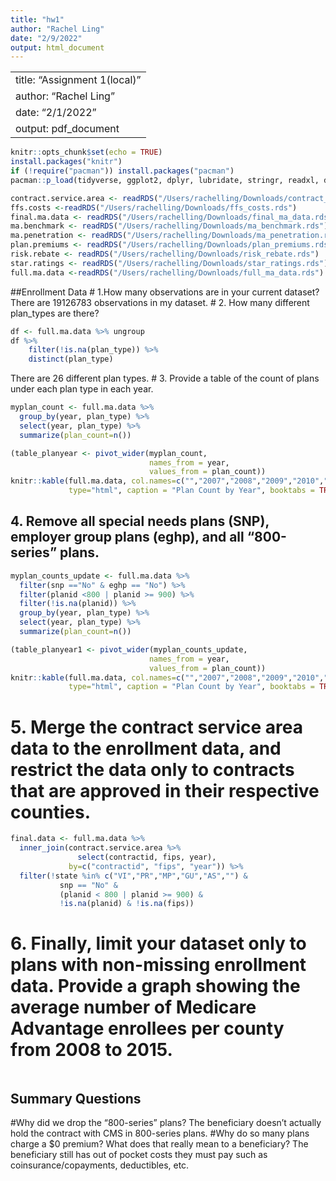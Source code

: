 ```yaml
---
title: "hw1"
author: "Rachel Ling"
date: "2/9/2022"
output: html_document
---
```

---
title: "Assignment 1(local)”
author: "Rachel Ling"
date: "2/1/2022"
output: pdf_document
---

```r
knitr::opts_chunk$set(echo = TRUE)
install.packages("knitr")
if (!require("pacman")) install.packages("pacman")
pacman::p_load(tidyverse, ggplot2, dplyr, lubridate, stringr, readxl, data.table, gdata)

contract.service.area <- readRDS("/Users/rachelling/Downloads/contract_service_area-2.rds")
ffs.costs <-readRDS("/Users/rachelling/Downloads/ffs_costs.rds")
final.ma.data <- readRDS("/Users/rachelling/Downloads/final_ma_data.rds")
ma.benchmark <- readRDS("/Users/rachelling/Downloads/ma_benchmark.rds")
ma.penetration <- readRDS("/Users/rachelling/Downloads/ma_penetration.rds")
plan.premiums <- readRDS("/Users/rachelling/Downloads/plan_premiums.rds")
risk.rebate <- readRDS("/Users/rachelling/Downloads/risk_rebate.rds")
star.ratings <- readRDS("/Users/rachelling/Downloads/star_ratings.rds")
full.ma.data <-readRDS("/Users/rachelling/Downloads/full_ma_data.rds")
```

##Enrollment Data
# 1.How many observations are in your current dataset?
There are 19126783 observations in my dataset.
# 2. How many different plan_types are there?
```r

df <- full.ma.data %>% ungroup
df %>%
    filter(!is.na(plan_type)) %>%
    distinct(plan_type)
```
There are 26 different plan types. 
# 3. Provide a table of the count of plans under each plan type in each year.
```r
myplan_count <- full.ma.data %>%
  group_by(year, plan_type) %>%
  select(year, plan_type) %>%
  summarize(plan_count=n())

(table_planyear <- pivot_wider(myplan_count, 
                               names_from = year, 
                               values_from = plan_count))
knitr::kable(full.ma.data, col.names=c("","2007","2008","2009","2010","2011","2012","2013","2014","2015"),
             type="html", caption = "Plan Count by Year", booktabs = TRUE)
```
## 4. Remove all special needs plans (SNP), employer group plans (eghp), and all “800-series” plans.
```r
myplan_counts_update <- full.ma.data %>% 
  filter(snp =="No" & eghp == "No") %>%
  filter(planid <800 | planid >= 900) %>%
  filter(!is.na(planid)) %>%
  group_by(year, plan_type) %>%
  select(year, plan_type) %>%
  summarize(plan_count=n())

(table_planyear1 <- pivot_wider(myplan_counts_update, 
                               names_from = year, 
                               values_from = plan_count))
knitr::kable(full.ma.data, col.names=c("","2007","2008","2009","2010","2011","2012","2013","2014","2015"),
             type="html", caption = "Plan Count by Year", booktabs = TRUE)

```
# 5. Merge the contract service area data to the enrollment data, and restrict the data only to contracts that are approved in their respective counties.
```r
final.data <- full.ma.data %>%
  inner_join(contract.service.area %>% 
               select(contractid, fips, year), 
             by=c("contractid", "fips", "year")) %>%
  filter(!state %in% c("VI","PR","MP","GU","AS","") &
           snp == "No" &
           (planid < 800 | planid >= 900) &
           !is.na(planid) & !is.na(fips))
```
# 6. Finally, limit your dataset only to plans with non-missing enrollment data. Provide a graph showing the average number of Medicare Advantage enrollees per county from 2008 to 2015. 
```r

```

## 
## Summary Questions
#Why did we drop the "800-series" plans?
The beneficiary doesn't actually hold the contract with CMS in 800-series plans. 
#Why do so many plans charge a $0 premium? What does that really mean to a beneficiary? 
The beneficiary still has out of pocket costs they must pay such as coinsurance/copayments, deductibles, etc. 
